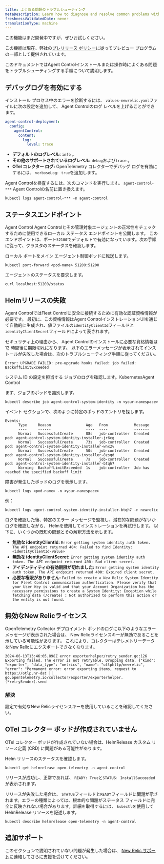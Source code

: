 ```yaml
---
title: よくある問題のトラブルシューティング
metaDescription: Learn how to diagnose and resolve common problems with Agent Control.
freshnessValidatedDate: never
translationType: machine
---
```


<Callout title="プレビュー">
  この機能はまだ開発中ですが、ぜひお試しください。

  この機能は現在、弊社の[プレリリース ポリシー](/docs/licenses/license-information/referenced-policies/new-relic-pre-release-policy)に従ってプレビュー プログラムの一部として提供されています。
</Callout>

このドキュメントではAgent Controlインストールまたは操作時によくある問題をトラブルシューティングする手順について説明します。

## デバッグログを有効にする

インストール プロセス中のエラーを診断するには、 `values-newrelic.yaml`ファイルに次の設定を追加して、 Agent Controlのログ レベルを上げることができます。

```yaml
agent-control-deployment:
  config:
    agentControl:
      content:  
        log:
          level: trace
```

* **デフォルトのログレベル:** `info` 。
* **その他のサポートされているログレベル:** `debug`および`trace` 。
* **OTel コレクター ログ:** OpenTelemetry コレクターでデバッグ ログを有効にするには、 `verboseLog: true`を追加します。

Agent Controlを検査するには、次のコマンドを実行します。 `agent-control-***` Agent Controlの名前に置き換えます。

```shell
kubectl logs agent-control-*** -n agent-control
```

## ステータスエンドポイント

Agent Control Agent Controlとその管理対象エージェントの正常性をチェックするために使用できるローカル ステータス エンドポイントを公開します。 このエンドポイントは、ポート`52100`でデフォルトで有効になっています。次の手順に従って、クラスタのステータスを確認します。

ローカル ポートをメイン エージェント制御ポッドに転送します。

```shell
kubectl port-forward <pod-name> 51200:51200
```

エージェントのステータスを要求します。

```shell
curl localhost:51200/status
```

## Helmリリースの失敗

Agent ControlではFleet Controlに安全に接続するために有効な認証資格情報が必要です。 最初に、この資格情報はAgent ControlインストレーションUIを通じて自動的に生成され、値ファイルの`identityClientId`フィールドと`identityClientSecret`フィールドによって表されます。

セキュリティ上の理由から、 Agent Controlのインストールに必要な資格情報は 12 時間後に期限切れになります。 以下のエラーメッセージが表示されてインストールが失敗した場合は、次のトラブルシューティング手順に従ってください。

```shell
Error: UPGRADE FAILED: pre-upgrade hooks failed: job failed: BackoffLimitExceeded
```

システム ID の設定を担当する ジョブのログを確認します。KubernetesAgent Control

まず、ジョブのポッドを識別します。

```shell
kubectl describe job agent-control-system-identity -n <your-namespace>
```

イベント セクションで、次のように特定のポッドのエントリを探します。

```shell
Events:
      Type     Reason                Age   From            Message
      ----     ------                ----  ----            -------
      Normal   SuccessfulCreate      88s   job-controller  Created pod: agent-control-system-identity-installer-jr6cg
      Normal   SuccessfulCreate      73s   job-controller  Created pod: agent-control-system-identity-installer-wnx2v
      Normal   SuccessfulCreate      50s   job-controller  Created pod: agent-control-system-identity-installer-8zsqd
      Normal   SuccessfulCreate      7s    job-controller  Created pod: agent-control-system-identity-installer-btqh7
      Warning  BackoffLimitExceeded  1s    job-controller  Job has reached the specified backoff limit
```

障害が発生したポッドのログを表示します。

```shell
kubectl logs <pod-name> -n <your-namespace>
```

例：

```shell
kubectl logs agent-control-system-identity-installer-btqh7 -n newrelic
```

ログを確認した後、特定のエラー メッセージを監視し、潜在的な問題がないかログを確認しながら、 Helmを使用してインストレーションを再試行します。 以下に、いくつかの既知の問題とその解釈方法を示します。

* **無効な identityClientId:** `Error getting system identity auth token. The API endpoint returned 404: Failed to find Identity: <identityClientId-value>`
* **無効な identityClientSecret:** `Error getting system identity auth token. The API endpoint returned 400: Bad client secret.`
* **アイデンティティの有効期限が切れました:** `Error getting system identity auth token. The API endpoint returned 400: Expired client secret.`
* **必要な権限がありません:** `Failed to create a New Relic System Identity for Fleet Control communication authentication. Please verify that your User Key is valid and that your Account Organization has the necessary permissions to create a System Identity: Exception while fetching data (/create) : Not authorized to perform this action or the entity is not found.`

## 無効なNew Relicライセンス

OpenTelemetry Collector デプロイメント ポッドのログに以下のようなエラーメッセージが表示された場合は、 New Relicライセンスキーが無効であることを示している可能性があります。 これにより、コレクターはテレメトリーデータをNew Relicにエクスポートできなくなります。

```shell
2024-06-13T13:46:05.898Z error exporterhelper/retry_sender.go:126 Exporting failed. The error is not retryable. Dropping data. {"kind": "exporter", "data_type": "metrics", "name": "otlphttp/newrelic", "error": "Permanent error: error exporting items, request to https://otlp.nr-dat ││ go.opentelemetry.io/collector/exporter/exporterhelper.(*retrySender).send
```

### 解決

設定で有効なNew Relicライセンスキーを使用していることを確認してください。

## OTel コレクター ポッドが作成されていません

OTel コレクター ポッドが作成されていない場合は、HelmRelease カスタム リソース定義 (CRD) に問題がある可能性があります。

Helm リリースのステータスを確認します。

```shell
kubectl get helmrelease open-telemetry -n agent-control
```

リリースが成功し、正常であれば、 `READY: True`と`STATUS: InstallSucceeded`が表示されます。

リリースが失敗した場合は、 `STATUS`フィールドと`READY`フィールドに問題が示されます。エラーの種類によっては、根本的な問題がステータス フィールドに完全に反映されない場合があります。詳細を取得するには、 `kubectl`を使用して HelmRelease リソースを記述します。

```shell
kubectl describe helmrelease open-telemetry -n agent-control
```

## 追加サポート

このセクションで説明されていない問題が発生した場合は、 [New Relic サポート](https://support.newrelic.com)に連絡してさらに支援を受けてください。